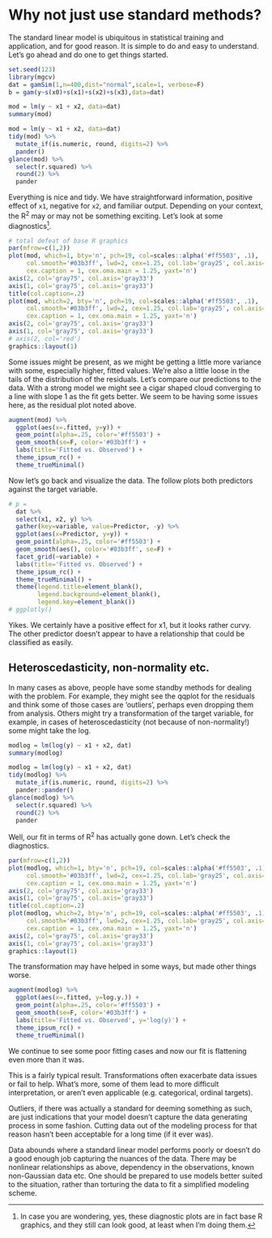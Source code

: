 # Why not just use standard methods?

The standard linear model is ubiquitous in statistical training and application, and for good reason.  It is simple to do and easy to understand. Let's go ahead and do one to get things started.

```r
set.seed(123)
library(mgcv)
dat = gamSim(1,n=400,dist="normal",scale=1, verbose=F)
b = gam(y~s(x0)+s(x1)+s(x2)+s(x3),data=dat)
```

```r
mod = lm(y ~ x1 + x2, data=dat)
summary(mod)
```


```r
mod = lm(y ~ x1 + x2, data=dat)
tidy(mod) %>% 
  mutate_if(is.numeric, round, digits=2) %>% 
  pander()
glance(mod) %>% 
  select(r.squared) %>% 
  round(2) %>% 
  pander
```


Everything is nice and tidy. We have straightforward information, positive effect of `x1`, negative for `x2`, and familiar output.  Depending on your context, the R^2^ may or may not be something exciting. Let's look at some diagnostics[^basergraphics].

```r
# total defeat of base R graphics 
par(mfrow=c(1,2))
plot(mod, which=1, bty='n', pch=19, col=scales::alpha('#ff5503', .1), 
     col.smooth='#03b3ff', lwd=2, cex=1.25, col.lab='gray25', col.axis='gray50', col.sub='gray50',
     cex.caption = 1, cex.oma.main = 1.25, yaxt='n')
axis(2, col='gray75', col.axis='gray33')
axis(1, col='gray75', col.axis='gray33')
title(col.caption=.2)
plot(mod, which=2, bty='n', pch=19, col=scales::alpha('#ff5503', .1), 
     col.smooth='#03b3ff', lwd=2, cex=1.25, col.lab='gray25', col.axis='gray75', col.sub='gray50',
     cex.caption = 1, cex.oma.main = 1.25, yaxt='n')
axis(2, col='gray75', col.axis='gray33')
axis(1, col='gray75', col.axis='gray33')
# axis(2, col='red')
graphics::layout(1)
```

Some issues might be present, as we might be getting a little more variance with some, especially higher, fitted values. We're also a little loose in the tails of the distribution of the residuals.  Let's compare our predictions to the data.  With a strong model we might see a cigar shaped cloud converging to a line with slope 1 as the fit gets better.  We seem to be having some issues here, as the residual plot noted above.


```r
augment(mod) %>% 
  ggplot(aes(x=.fitted, y=y)) +
  geom_point(alpha=.25, color='#ff5503') + 
  geom_smooth(se=F, color='#03b3ff') +
  labs(title='Fitted vs. Observed') +
  theme_ipsum_rc() +
  theme_trueMinimal()
```


Now let's go back and visualize the data.  The follow plots both predictors against the target variable.

```r
# p =
  dat %>% 
  select(x1, x2, y) %>% 
  gather(key=variable, value=Predictor, -y) %>% 
  ggplot(aes(x=Predictor, y=y)) +
  geom_point(alpha=.25, color='#ff5503') + 
  geom_smooth(aes(), color='#03b3ff', se=F) +
  facet_grid(~variable) + 
  labs(title='Fitted vs. Observed') +
  theme_ipsum_rc() +
  theme_trueMinimal() +
  theme(legend.title=element_blank(),
        legend.background=element_blank(),
        legend.key=element_blank())
# ggplotly()

```

Yikes. We certainly have a positive effect for x1, but it looks rather curvy.  The other predictor doesn't appear to have a relationship that could be classified as easily.

## Heteroscedasticity, non-normality etc.

In many cases as above, people have some standby methods for dealing with the problem.  For example, they might see the qqplot for the residuals and think some of those cases are 'outliers', perhaps even dropping them from analysis.  Others might try a transformation of the target variable, for example, in cases of heteroscedasticity (not because of non-normality!) some might take the log.


```r
modlog = lm(log(y) ~ x1 + x2, dat)
summary(modlog)
```
```r
modlog = lm(log(y) ~ x1 + x2, dat)
tidy(modlog) %>% 
  mutate_if(is.numeric, round, digits=2) %>% 
  pander::pander()
glance(modlog) %>% 
  select(r.squared) %>% 
  round(2) %>% 
  pander
```

Well, our fit in terms of R^2^ has actually gone down. Let's check the diagnostics.

```r
par(mfrow=c(1,2))
plot(modlog, which=1, bty='n', pch=19, col=scales::alpha('#ff5503', .1), 
     col.smooth='#03b3ff', lwd=2, cex=1.25, col.lab='gray25', col.axis='gray50', col.sub='gray50',
     cex.caption = 1, cex.oma.main = 1.25, yaxt='n')
axis(2, col='gray75', col.axis='gray33')
axis(1, col='gray75', col.axis='gray33')
title(col.caption=.2)
plot(modlog, which=2, bty='n', pch=19, col=scales::alpha('#ff5503', .1), 
     col.smooth='#03b3ff', lwd=2, cex=1.25, col.lab='gray25', col.axis='gray75', col.sub='gray50',
     cex.caption = 1, cex.oma.main = 1.25, yaxt='n')
axis(2, col='gray75', col.axis='gray33')
axis(1, col='gray75', col.axis='gray33')
graphics::layout(1)
```

The transformation may have helped in some ways, but made other things worse.


```r
augment(modlog) %>% 
  ggplot(aes(x=.fitted, y=log.y.)) +
  geom_point(alpha=.25, color='#ff5503') + 
  geom_smooth(se=F, color='#03b3ff') +
  labs(title='Fitted vs. Observed', y='log(y)') +
  theme_ipsum_rc() +
  theme_trueMinimal()
```

We continue to see some poor fitting cases and now our fit is flattening even more than it was. 


This is a fairly typical result.  Transformations often exacerbate data issues or fail to help. What's more, some of them lead to more difficult interpretation, or aren't even applicable (e.g. categorical, ordinal targets).  

Outliers, if there was actually a standard for deeming something as such, are just indications that your model doesn't capture the data generating process in some fashion.  Cutting data out of the modeling process for that reason hasn't been acceptable for a long time (if it ever was).

Data abounds where a standard linear model performs poorly or doesn't do a good enough job capturing the nuances of the data. There may be nonlinear relationships as above, dependency in the observations, known non-Gaussian data etc.  One should be prepared to use models better suited to the situation, rather than torturing the data to fit a simplified modeling scheme.


[^basergraphics]: In case you are wondering, yes, these diagnostic plots are in fact base R graphics, and they still can look good, at least when I'm doing them.